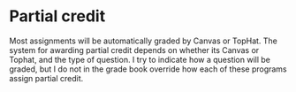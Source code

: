 # Partial credit

Most assignments will be automatically graded by Canvas or TopHat.  The system for awarding partial credit depends on whether its Canvas or Tophat, and the type of question.  I try to indicate how a question will be graded, but I do not in the grade book override how each of these programs assign partial credit.